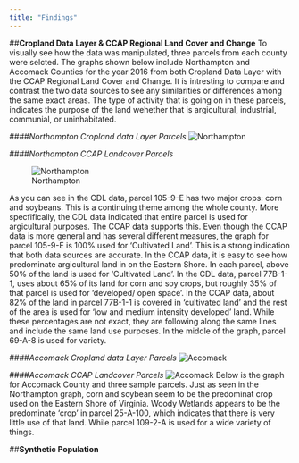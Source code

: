 ```yaml
---
title: "Findings"
---
```

##**Cropland Data Layer & CCAP Regional Land Cover and Change**
To visually see how the data was manipulated, three parcels from each county were selcted. The graphs shown below include Northampton and Accomack Counties for the year 2016 from both Cropland Data Layer with the CCAP Regional Land Cover and Change. It is intresting to compare and contrast the two data sources to see any similarities or differences among the same exact areas. The type of activity that is going on in these parcels, indicates the purpose of the land wehether that is argicultural, industrial, communial, or uninhabitated.

####*Northampton Cropland data Layer Parcels*
![Northampton](www/CDL_Parcels_plot_northampton.png)

####*Northampton CCAP Landcover Parcels*  

![Northampton](www/CCAP_Northampton.png)

As you can see in the CDL data, parcel 105-9-E has two major crops: corn and soybeans. This is a continuing theme among the whole county. More specfifically, the CDL data indicated that entire parcel is used for argicultural purposes. The CCAP data supports this. Even though the CCAP data is more general and has several different measures, the graph for parcel 105-9-E is 100% used for 'Cultivated Land'. This is a strong indication that both data sources are accurate. In the CCAP data, it is easy to see how predominate argicultural land in on the Eastern Shore. In each parcel, above 50% of the land is used for 'Cultivated Land'. In the CDL data, parcel 77B-1-1, uses about 65% of its land for corn and soy crops, but roughly 35% of that parcel is used for 'developed/ open space'. In the CCAP data, about 82% of the land in parcel 77B-1-1 is covered in 'cultivated land' and the rest of the area is used for 'low and medium intensity developed' land. While these percentages are not exact, they are following along the same lines and include the same land use purposes. In the middle of the graph, parcel 69-A-8 is used for variety.


####*Accomack Cropland data Layer Parcels*
![Accomack](www/CDL_Parcels_plot_accomack.png)

####*Accomack CCAP Landcover Parcels*
![Accomack](www/CCAP_Accomack.png)
Below is the graph for Accomack County and three sample parcels. Just as seen in the Northampton graph, corn and soybean seem to be the predominat crop used on the Eastern Shore of Virginia. Woody Wetlands appears to be the predominate 'crop' in parcel 25-A-100, which indicates that there is very little use of that land. While parcel 109-2-A is used for a wide variety of things.




##**Synthetic Population**
